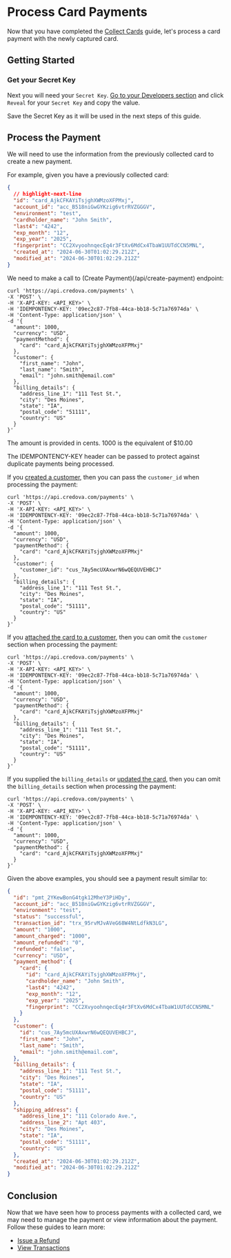 

# Process Card Payments

Now that you have completed the [Collect Cards](/guides/collect-cards) guide, let's process a card payment with the newly captured card.

## Getting Started

<GettingStartedSection />

### Get your Secret Key

Next you will need your `Secret Key`. [Go to your Developers section](https://portal.credova.com/developers/api-keys) and click `Reveal` for your `Secret Key` and copy the value.

<Alert>Save the Secret Key as it will be used in the next steps of this guide.</Alert>


## Process the Payment

We will need to use the information from the previously collected card to create a new payment.

For example, given you have a previously collected card:

```json showLineNumbers title=card.json
{
  // highlight-next-line
  "id": "card_AjkCFKAYiTsjghXWMzoXFPMxj",
  "account_id": "acc_B518niGwGYKzig6vtrRVZGGGV",
  "environment": "test",
  "cardholder_name": "John Smith",
  "last4": "4242",
  "exp_month": "12",
  "exp_year": "2025",
  "fingerprint": "CC2XvyoohnqecEq4r3FtXv6MdCx4TbaW1UUTdCCN5MNL",
  "created_at": "2024-06-30T01:02:29.212Z",
  "modified_at": "2024-06-30T01:02:29.212Z"
}
```

We need to make a call to (Create Payment)(/api/create-payment) endpoint:

```shell showLineNumbers title="Create a Payment"
curl 'https://api.credova.com/payments' \
-X 'POST' \
-H 'X-API-KEY: <API_KEY>' \
-H 'IDEMPONTENCY-KEY: '09ec2c87-7fb8-44ca-bb18-5c71a76974da' \
-H 'Content-Type: application/json' \
-d '{
  "amount": 1000,
  "currency": "USD",
  "paymentMethod": {
    "card": "card_AjkCFKAYiTsjghXWMzoXFPMxj"
  },
  "customer": {
    "first_name": "John",
    "last_name": "Smith",
    "email": "john.smith@email.com"
  },
  "billing_details": {
    "address_line_1": "111 Test St.",
    "city": "Des Moines",
    "state": "IA",
    "postal_code": "51111",
    "country": "US"
  }
}'
```

<Alert>The amount is provided in cents. 1000 is the equivalent of $10.00</Alert>

<Alert type="warning">The IDEMPONTENCY-KEY header can be passed to protect against duplicate payments being processed.</Alert>

If you [created a customer](/api/create-customer), then you can pass the `customer_id` when processing the payment:

```shell showLineNumbers title="Create a Payment with Customer"
curl 'https://api.credova.com/payments' \
-X 'POST' \
-H 'X-API-KEY: <API_KEY>' \
-H 'IDEMPONTENCY-KEY: '09ec2c87-7fb8-44ca-bb18-5c71a76974da' \
-H 'Content-Type: application/json' \
-d '{
  "amount": 1000,
  "currency": "USD",
  "paymentMethod": {
    "card": "card_AjkCFKAYiTsjghXWMzoXFPMxj"
  },
  "customer": {
    "customer_id": "cus_7Ay5mcUXAxwrN6wQEQUVEHBCJ"
  },
  "billing_details": {
    "address_line_1": "111 Test St.",
    "city": "Des Moines",
    "state": "IA",
    "postal_code": "51111",
    "country": "US"
  }
}'
```

If you [attached the card to a customer](/api/attach-card-to-customer), then you can omit the `customer` section when processing the payment:

```shell showLineNumbers title="Create a Payment with Customer"
curl 'https://api.credova.com/payments' \
-X 'POST' \
-H 'X-API-KEY: <API_KEY>' \
-H 'IDEMPONTENCY-KEY: '09ec2c87-7fb8-44ca-bb18-5c71a76974da' \
-H 'Content-Type: application/json' \
-d '{
  "amount": 1000,
  "currency": "USD",
  "paymentMethod": {
    "card": "card_AjkCFKAYiTsjghXWMzoXFPMxj"
  },
  "billing_details": {
    "address_line_1": "111 Test St.",
    "city": "Des Moines",
    "state": "IA",
    "postal_code": "51111",
    "country": "US"
  }
}'
```

If you supplied the `billing_details` or [updated the card](/api/update-card), then you can omit the `billing_details` section when processing the payment:

```shell showLineNumbers title="Create a Payment with Customer"
curl 'https://api.credova.com/payments' \
-X 'POST' \
-H 'X-API-KEY: <API_KEY>' \
-H 'IDEMPONTENCY-KEY: '09ec2c87-7fb8-44ca-bb18-5c71a76974da' \
-H 'Content-Type: application/json' \
-d '{
  "amount": 1000,
  "currency": "USD",
  "paymentMethod": {
    "card": "card_AjkCFKAYiTsjghXWMzoXFPMxj"
  }
}'
```

Given the above examples, you should see a payment result similar to:

```json showLineNumbers
{
  "id": "pmt_2YKewBonG4tgk12MheY3PiHDy",
  "account_id": "acc_B518niGwGYKzig6vtrRVZGGGV",
  "environment": "test",
  "status": "successful",
  "transaction_id": "trx_95rvMJvAVeG68W4NtLdfkN3LG",
  "amount": "1000",
  "amount_charged": "1000",
  "amount_refunded": "0",
  "refunded": "false",
  "currency": "USD",
  "payment_method": {
    "card": {
      "id": "card_AjkCFKAYiTsjghXWMzoXFPMxj",
      "cardholder_name": "John Smith",
      "last4": "4242",
      "exp_month": "12",
      "exp_year": "2025",
      "fingerprint": "CC2XvyoohnqecEq4r3FtXv6MdCx4TbaW1UUTdCCN5MNL"
    }
  },
  "customer": {
    "id": "cus_7Ay5mcUXAxwrN6wQEQUVEHBCJ",
    "first_name": "John",
    "last_name": "Smith",
    "email": "john.smith@email.com",
  },
  "billing_details": {
    "address_line_1": "111 Test St.",
    "city": "Des Moines",
    "state": "IA",
    "postal_code": "51111",
    "country": "US"
  },
  "shipping_address": {
    "address_line_1": "111 Colorado Ave.",
    "address_line_2": "Apt 403",
    "city": "Des Moines",
    "state": "IA",
    "postal_code": "51111",
    "country": "US"
  },
  "created_at": "2024-06-30T01:02:29.212Z",
  "modified_at": "2024-06-30T01:02:29.212Z"
}
```

## Conclusion

Now that we have seen how to process payments with a collected card, we may need to manage the payment or view information about the payment.
Follow these guides to learn more:

- [Issue a Refund](/guides/issue-refunds)
- [View Transactions](/guides/view-transactions)
